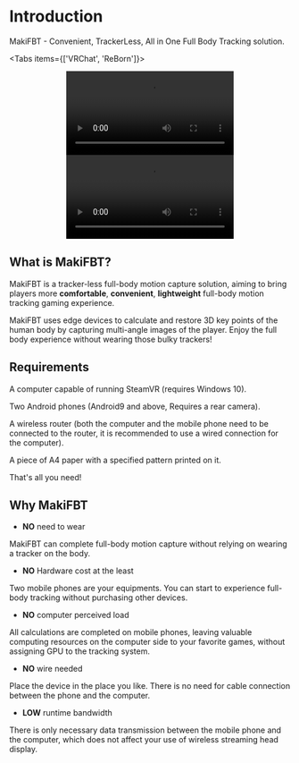 # Introduction

MakiFBT - Convenient, TrackerLess, All in One Full Body Tracking solution.

 
<Tabs items={['VRChat', 'ReBorn']}>
  <Tab>
    <center><Video src="https://maki-oversea.oss-ap-southeast-1.aliyuncs.com/vrc.mp4"/></center>
  </Tab>
  <Tab>
    <center><Video src="https://maki-oversea.oss-ap-southeast-1.aliyuncs.com/reborn.mp4"/></center>
  </Tab>
</Tabs>

## What is MakiFBT?

MakiFBT is a tracker-less full-body motion capture solution, aiming to bring players more **comfortable**, **convenient**, **lightweight** full-body motion tracking gaming experience.

MakiFBT uses edge devices to calculate and restore 3D key points of the human body by capturing multi-angle images of the player. Enjoy the full body experience without wearing those bulky trackers!

## Requirements

A computer capable of running SteamVR (requires Windows 10).

Two Android phones (Android9 and above, Requires a rear camera).

A wireless router (both the computer and the mobile phone need to be connected to the router, it is recommended to use a wired connection for the computer).

A piece of A4 paper with a specified pattern printed on it.

That's all you need!

## Why MakiFBT

- **NO** need to wear

MakiFBT can complete full-body motion capture without relying on wearing a tracker on the body.

- **NO** Hardware cost at the least

Two mobile phones are your equipments. You can start to experience full-body tracking without purchasing other devices.

- **NO** computer perceived load

All calculations are completed on mobile phones, leaving valuable computing resources on the computer side to your favorite games, without assigning GPU to the tracking system.

- **NO** wire needed

Place the device in the place you like. There is no need for cable connection between the phone and the computer.

- **LOW** runtime bandwidth

There is only necessary data transmission between the mobile phone and the computer, which does not affect your use of wireless streaming head display.